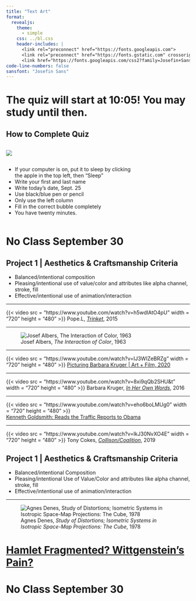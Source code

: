 ```yaml
---
title: "Text Art"
format:
  revealjs:
    theme: 
      - simple
    css: ../bl.css
    header-includes: |
      <link rel="preconnect" href="https://fonts.googleapis.com">
      <link rel="preconnect" href="https://fonts.gstatic.com" crossorigin>
      <link href="https://fonts.googleapis.com/css2?family=Josefin+Sans:ital,wght@0,100..700;1,100..700&display=swap" rel="stylesheet">
code-line-numbers: false
sansfont: "Josefin Sans"
---
```


# The quiz will start at 10:05! You may study until then. 


## How to Complete Quiz {.smaller}

::: {.column width="30%"}

![](https://brownbagteacher.com/wp-content/uploads/2020/02/BubbledScantron-1024x770.png)

:::

::: {.column width="70%"}

* If your computer is on, put it to sleep by clicking the apple in the top left, then "Sleep"
* Write your first and last name
* Write today's date, Sept. 25
* Use black/blue pen or pencil
* Only use the left column
* Fill in the correct bubble completely
* You have twenty minutes.

:::

# No Class September 30

## Project 1 | Aesthetics & Craftsmanship Criteria

* Balanced/intentional composition
* Pleasing/intentional use of value/color and attributes like alpha channel, stroke, fill
* Effective/intentional use of animation/interaction 


---

{{< video src = "https://www.youtube.com/watch?v=h5wdIAtO4pU" width = "720" height = "480" >}}
[Pope.L, [*Trinket*](https://docs.google.com/presentation/d/1gUm02KLhaXayJYEv6tAhHzWTI_WKLW9fpS0jzK6INFo/edit?slide=id.p#slide=id.p), 2015]{.caption}

---

![Josef Albers, *The Interaction of Color*, 1963](https://art287.rarelyasked.com/wp-content/uploads/2022/02/coke.png)

---

{{< video src = "https://www.youtube.com/watch?v=IJ3WIZeBRZg" width = "720" height = "480" >}}
[[Picturing Barbara Kruger | Art + Film, 2020](https://docs.google.com/presentation/d/1gUm02KLhaXayJYEv6tAhHzWTI_WKLW9fpS0jzK6INFo/edit?slide=id.g3826c9b412d_5_0#slide=id.g3826c9b412d_5_0)]{.caption}

---

{{< video src = "https://www.youtube.com/watch?v=8xi9qQb2SHU&t" width = "720" height = "480" >}}
[Barbara Kruger, [*In Her Own Words*](https://docs.google.com/presentation/d/1gUm02KLhaXayJYEv6tAhHzWTI_WKLW9fpS0jzK6INFo/edit?slide=id.g3826c9b412d_0_1#slide=id.g3826c9b412d_0_1), 2016]{.caption}

---

{{< video src = "https://www.youtube.com/watch?v=eho6boLMUg0" width = "720" height = "480" >}}	
[[Kenneth Goldsmith: Reads the Traffic Reports to Obama](https://docs.google.com/presentation/d/1gUm02KLhaXayJYEv6tAhHzWTI_WKLW9fpS0jzK6INFo/edit?slide=id.g3826c9b412d_0_7#slide=id.g3826c9b412d_0_7)]{.caption}

---

{{< video src = "https://www.youtube.com/watch?v=lkJ30NvXO4E" width = "720" height = "480" >}}
[Tony Cokes, [*Collison/Coalition*](https://docs.google.com/presentation/d/1gUm02KLhaXayJYEv6tAhHzWTI_WKLW9fpS0jzK6INFo/edit?slide=id.g3826c9b412d_0_13#slide=id.g3826c9b412d_0_13), 2019]{.caption}


## Project 1 | Aesthetics & Craftsmanship Criteria

* Balanced/intentional Composition
* Pleasing/intentional Use of Value/Color and attributes like alpha channel, stroke, fill
* Effective/intentional use of animation/interaction 

---

![Agnes Denes, *Study of Distortions; Isometric Systems in Isotropic Space-Map Projections: The Cube*, 1978](https://assets.capsuleauctions.com/uploads/public/614/7a9/631/thumb_63268_800_0_0_0_auto.jpeg)

# [Hamlet Fragmented? Wittgenstein's Pain?](https://editor.p5js.org/howshekilledit/sketches/nskIIcY_V)


# No Class September 30
